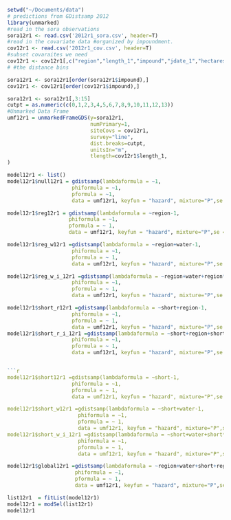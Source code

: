 ```r
setwd("~/Documents/data")
# predictions from GDistsamp 2012
library(unmarked)
#read in the sora observations
sora12r1 <- read.csv('2012r1_sora.csv', header=T)
#read in the covariate data #organized by impoundment.
cov12r1 <- read.csv('2012r1_cov.csv', header=T)
#subset covaraites we need
cov12r1 <- cov12r1[,c("region","length_1","impound","jdate_1","hectares","area", "int","short","water")]
# #the distance bins

sora12r1 <- sora12r1[order(sora12r1$impound),]
cov12r1 <- cov12r1[order(cov12r1$impound),]

sora12r1 <- sora12r1[,3:15]
cutpt = as.numeric(c(0,1,2,3,4,5,6,7,8,9,10,11,12,13)) 
#Unmarked Data Frame
umf12r1 = unmarkedFrameGDS(y=sora12r1, 
                           numPrimary=1,
                           siteCovs = cov12r1,
                           survey="line", 
                           dist.breaks=cutpt,  
                           unitsIn="m", 
                           tlength=cov12r1$length_1,
)
```
```r

model12r1 <- list()
model12r1$null12r1 = gdistsamp(lambdaformula = ~1, 
                     phiformula = ~1, 
                     pformula = ~1,
                     data = umf12r1, keyfun = "hazard", mixture="P",se = T, output="abund")

model12r1$reg12r1 = gdistsamp(lambdaformula = ~region-1, 
                    phiformula = ~1, 
                    pformula = ~ 1,
                    data = umf12r1, keyfun = "hazard", mixture="P",se = T, output="abund")
```
```r


model12r1$reg_w12r1 =gdistsamp(lambdaformula = ~region+water-1, 
                     phiformula = ~1, 
                     pformula = ~ 1,
                     data = umf12r1, keyfun = "hazard", mixture="P",se = T, output="abund")

model12r1$reg_w_i_12r1 =gdistsamp(lambdaformula = ~region+water+region*water-1, 
                     phiformula = ~1, 
                     pformula = ~ 1,
                     data = umf12r1, keyfun = "hazard", mixture="P",se = T, output="abund")
```
```r
model12r1$short_r12r1 =gdistsamp(lambdaformula = ~short+region-1, 
                     phiformula = ~1, 
                     pformula = ~ 1,
                     data = umf12r1, keyfun = "hazard", mixture="P",se = T, output="abund")
model12r1$short_r_i_12r1 =gdistsamp(lambdaformula = ~short+region+short*region-1, 
                     phiformula = ~1, 
                     pformula = ~ 1,
                     data = umf12r1, keyfun = "hazard", mixture="P",se = T, output="abund")


```r
model12r1$short12r1 =gdistsamp(lambdaformula = ~short-1, 
                     phiformula = ~1, 
                     pformula = ~ 1,
                     data = umf12r1, keyfun = "hazard", mixture="P",se = T, output="abund")

model12r1$short_w12r1 =gdistsamp(lambdaformula = ~short+water-1, 
                       phiformula = ~1, 
                       pformula = ~ 1,
                       data = umf12r1, keyfun = "hazard", mixture="P",se = T, output="abund")
model12r1$short_w_i_12r1 =gdistsamp(lambdaformula = ~short+water+short*water-1, 
                       phiformula = ~1, 
                       pformula = ~ 1,
                       data = umf12r1, keyfun = "hazard", mixture="P",se = T, output="abund")
```
```r
model12r1$global12r1 =gdistsamp(lambdaformula = ~region+water+short+region*water+region*short+short*water-1, 
                      phiformula = ~1, 
                      pformula = ~ 1,
                      data = umf12r1, keyfun = "hazard", mixture="P",se = T, output="abund")

```
```r
list12r1  = fitList(model12r1)
model12r1 = modSel(list12r1)
model12r1
```